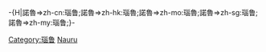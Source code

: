 -{H|諾魯=>zh-cn:瑙鲁;諾魯=>zh-hk:瑙魯;諾魯=>zh-mo:瑙魯;諾魯=>zh-sg:瑙鲁;諾魯=>zh-my:瑙鲁;}-
{{Commonscat|Maps of Nauru Districts}}

[[Category:瑙鲁|Category:瑙鲁]]
[[Category:大洋洲國家行政區劃|Nauru]]